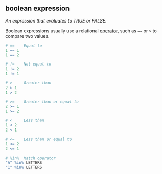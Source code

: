 ## boolean expression

<dfn>An expression that evaluates to TRUE or FALSE.</dfn>

Boolean expressions usually use a relational [operator](o.html#operator), such as `==` or `>` to compare two values.

```r
# == 	Equal to 	
1 == 1
1 == 2
```


```r
# != 	Not equal to 	
1 != 2
1 != 1
```


```r
# > 	Greater than
2 > 1
1 > 2
```


```r
# >= 	Greater than or equal to
2 >= 1
1 >= 2
```


```r
# < 	Less than
1 < 2
2 < 1
```


```r
# <= 	Less than or equal to
1 <= 2
2 <= 1
```


```r
# %in% 	Match operator 	
"A" %in% LETTERS
"1" %in% LETTERS
```

